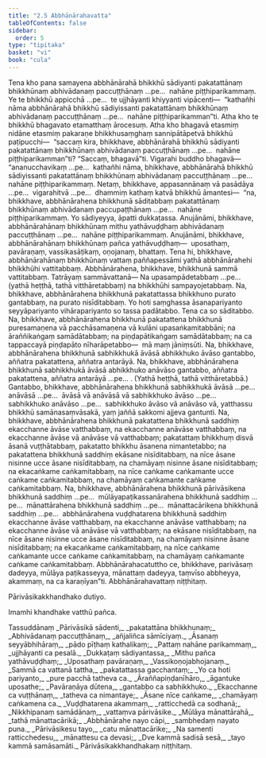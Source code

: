 ```yaml
---
title: "2.5 Abbhānārahavatta"
tableOfContents: false
sidebar:
  order: 5
type: "tipitaka"
basket: "vi"
book: "cula"
---
```



<DynamicBreadcrumb />

<Division number="95" book="cula" e="ch" v="4" p="100">

<Paragraph number="474" book="cula">
Tena kho pana samayena abbhānārahā bhikkhū sādiyanti pakatattānaṃ bhikkhūnaṃ abhivādanaṃ paccuṭṭhānaṃ …pe…  nahāne piṭṭhiparikammaṃ. Ye te bhikkhū appicchā …pe…  te ujjhāyanti khiyyanti vipācenti—  “kathañhi nāma abbhānārahā bhikkhū sādiyissanti pakatattānaṃ bhikkhūnaṃ abhivādanaṃ paccuṭṭhānaṃ …pe…  nahāne piṭṭhiparikamman”ti. Atha kho te bhikkhū bhagavato etamatthaṃ ārocesuṃ.
</Paragraph>

<Paragraph number="475" book="cula">
Atha kho bhagavā etasmiṃ nidāne etasmiṃ pakaraṇe bhikkhusaṃghaṃ sannipātāpetvā bhikkhū paṭipucchi—  “saccaṃ kira, bhikkhave, abbhānārahā bhikkhū sādiyanti pakatattānaṃ bhikkhūnaṃ abhivādanaṃ paccuṭṭhānaṃ …pe…  nahāne piṭṭhiparikamman”ti? “Saccaṃ, bhagavā”ti. Vigarahi buddho bhagavā—  “ananucchavikaṃ …pe…  kathañhi nāma, bhikkhave, abbhānārahā bhikkhū sādiyissanti pakatattānaṃ bhikkhūnaṃ abhivādanaṃ paccuṭṭhānaṃ …pe…  nahāne piṭṭhiparikammaṃ. Netaṃ, bhikkhave, appasannānaṃ vā pasādāya …pe…  vigarahitvā …pe…  dhammiṃ kathaṃ katvā bhikkhū āmantesi—  “na, bhikkhave, abbhānārahena bhikkhunā sāditabbaṃ pakatattānaṃ bhikkhūnaṃ abhivādanaṃ paccupaṭṭhānaṃ …pe…  nahāne piṭṭhiparikammaṃ. Yo sādiyeyya, āpatti dukkaṭassa. Anujānāmi, bhikkhave, abbhānārahānaṃ bhikkhūnaṃ mithu yathāvuḍḍhaṃ abhivādanaṃ paccuṭṭhānaṃ …pe…  nahāne piṭṭhiparikammaṃ. Anujānāmi, bhikkhave, abbhānārahānaṃ bhikkhūnaṃ pañca yathāvuḍḍhaṃ—  uposathaṃ, pavāraṇaṃ, vassikasāṭikaṃ, oṇojanaṃ, bhattaṃ. Tena hi, bhikkhave, abbhānārahānaṃ bhikkhūnaṃ vattaṃ paññapessāmi yathā abbhānārahehi bhikkhūhi vattitabbaṃ.
</Paragraph>

</Division>
<Division number="96" book="cula" e="ch" v="4" p="100">

<Paragraph number="476" book="cula">
Abbhānārahena, bhikkhave, bhikkhunā sammā vattitabbaṃ. Tatrāyaṃ sammāvattanā—
</Paragraph>

<Paragraph number="477" book="cula">
Na upasampādetabbaṃ …pe…  (yathā heṭṭhā, tathā vitthāretabbaṃ) na bhikkhūhi sampayojetabbaṃ.
</Paragraph>

<Paragraph number="478" book="cula">
Na, bhikkhave, abbhānārahena bhikkhunā pakatattassa bhikkhuno purato gantabbaṃ, na purato nisīditabbaṃ. Yo hoti saṃghassa āsanapariyanto seyyāpariyanto vihārapariyanto so tassa padātabbo. Tena ca so sāditabbo.
</Paragraph>

<Paragraph number="479" book="cula">
Na, bhikkhave, abbhānārahena bhikkhunā pakatattena bhikkhunā puresamaṇena vā pacchāsamaṇena vā kulāni upasaṅkamitabbāni; na āraññikaṅgaṃ samādātabbaṃ; na piṇḍapātikaṅgaṃ samādātabbaṃ; na ca tappaccayā piṇḍapāto nīharāpetabbo—  mā maṃ jāniṃsūti.
</Paragraph>

<Paragraph number="480" book="cula">
Na, bhikkhave, abbhānārahena bhikkhunā sabhikkhukā āvāsā abhikkhuko āvāso gantabbo, aññatra pakatattena, aññatra antarāyā.
</Paragraph>

<Paragraph number="481" book="cula">
Na, bhikkhave, abbhānārahena bhikkhunā sabhikkhukā āvāsā abhikkhuko anāvāso gantabbo, aññatra pakatattena, aññatra antarāyā …pe… . (Yathā heṭṭhā, tathā vitthāretabbā.)
</Paragraph>

<Paragraph number="482" book="cula">
Gantabbo, bhikkhave, abbhānārahena bhikkhunā sabhikkhukā āvāsā …pe…  anāvāsā …pe…  āvāsā vā anāvāsā vā sabhikkhuko āvāso …pe…  sabhikkhuko anāvāso …pe…  sabhikkhuko āvāso vā anāvāso vā, yatthassu bhikkhū samānasaṃvāsakā, yaṃ jaññā sakkomi ajjeva gantunti.
</Paragraph>

<Paragraph number="483" book="cula">
Na, bhikkhave, abbhānārahena bhikkhunā pakatattena bhikkhunā saddhiṃ ekacchanne āvāse vatthabbaṃ, na ekacchanne anāvāse vatthabbaṃ, na ekacchanne āvāse vā anāvāse vā vatthabbaṃ; pakatattaṃ bhikkhuṃ disvā āsanā vuṭṭhātabbaṃ, pakatatto bhikkhu āsanena nimantetabbo; na pakatattena bhikkhunā saddhiṃ ekāsane nisīditabbaṃ, na nīce āsane nisinne ucce āsane nisīditabbaṃ, na chamāyaṃ nisinne āsane nisīditabbaṃ; na ekacaṅkame caṅkamitabbaṃ, na nīce caṅkame caṅkamante ucce caṅkame caṅkamitabbaṃ, na chamāyaṃ caṅkamante caṅkame caṅkamitabbaṃ.
</Paragraph>

<Paragraph number="484" book="cula">
Na, bhikkhave, abbhānārahena bhikkhunā pārivāsikena bhikkhunā saddhiṃ …pe…  mūlāyapaṭikassanārahena bhikkhunā saddhiṃ …pe…  mānattārahena bhikkhunā saddhiṃ …pe…  mānattacārikena bhikkhunā saddhiṃ …pe…  abbhānārahena vuḍḍhatarena bhikkhunā saddhiṃ ekacchanne āvāse vatthabbaṃ, na ekacchanne anāvāse vatthabbaṃ; na ekacchanne āvāse vā anāvāse vā vatthabbaṃ; na ekāsane nisīditabbaṃ, na nīce āsane nisinne ucce āsane nisīditabbaṃ, na chamāyaṃ nisinne āsane nisīditabbaṃ; na ekacaṅkame caṅkamitabbaṃ, na nīce caṅkame caṅkamante ucce caṅkame caṅkamitabbaṃ, na chamāyaṃ caṅkamante caṅkame caṅkamitabbaṃ.
</Paragraph>

<Paragraph number="485" book="cula">
Abbhānārahacatuttho ce, bhikkhave, parivāsaṃ dadeyya, mūlāya paṭikasseyya, mānattaṃ dadeyya, taṃvīso abbheyya, akammaṃ, na ca karaṇīyan”ti.

</Paragraph>
</Division>

<Paragraph number="486" type="center" book="cula">
Abbhānārahavattaṃ niṭṭhitaṃ.

  
Pārivāsikakkhandhako dutiyo.

  
Imamhi khandhake vatthū pañca.



</Paragraph>

<Paragraph number="487" type="center" book="cula">
Tassuddānaṃ


</Paragraph>

<Paragraph number="488" type="verses" book="cula">
_Pārivāsikā sādenti,_  
_pakatattāna bhikkhunaṃ;_  
_Abhivādanaṃ paccuṭṭhānaṃ,_  
_añjaliñca sāmīciyaṃ._  

</Paragraph>

<Paragraph number="489" type="verses" book="cula">
_Āsanaṃ seyyābhihāraṃ,_  
_pādo pīṭhaṃ kathalikaṃ;_  
_Pattaṃ nahāne parikammaṃ,_  
_ujjhāyanti ca pesalā._  

</Paragraph>

<Paragraph number="490" type="verses" book="cula">
_Dukkaṭaṃ sādiyantassa,_  
_Mithu pañca yathāvuḍḍhaṃ;_  
_Uposathaṃ pavāraṇaṃ,_  
_Vassikoṇojabhojanaṃ._  

</Paragraph>

<Paragraph number="491" type="verses" book="cula">
_Sammā ca vattanā tattha,_  
_pakatattassa gacchantaṃ;_  
_Yo ca hoti pariyanto,_  
_pure pacchā tatheva ca._  

</Paragraph>

<Paragraph number="492" type="verses" book="cula">
_Āraññapiṇḍanīhāro,_  
_āgantuke uposathe;_  
_Pavāraṇāya dūtena,_  
_gantabbo ca sabhikkhuko._  

</Paragraph>

<Paragraph number="493" type="verses" book="cula">
_Ekacchanne ca vuṭṭhānaṃ,_  
_tatheva ca nimantaye;_  
_Āsane nīce caṅkame,_  
_chamāyaṃ caṅkamena ca._  

</Paragraph>

<Paragraph number="494" type="verses" book="cula">
_Vuḍḍhatarena akammaṃ,_  
_ratticchedā ca sodhanā;_  
_Nikkhipanaṃ samādānaṃ,_  
_vattaṃva pārivāsike._  

</Paragraph>

<Paragraph number="495" type="verses" book="cula">
_Mūlāya mānattārahā,_  
_tathā mānattacārikā;_  
_Abbhānārahe nayo cāpi,_  
_sambhedaṃ nayato puna._  

</Paragraph>

<Paragraph number="496" type="verses" book="cula">
_Pārivāsikesu tayo,_  
_catu mānattacārike;_  
_Na samenti ratticchedesu,_  
_mānattesu ca devasi;_  
_Dve kammā sadisā sesā,_  
_tayo kammā samāsamāti._  


</Paragraph>

<Paragraph number="497" type="center" book="cula">
Pārivāsikakkhandhakaṃ niṭṭhitaṃ.
</Paragraph>